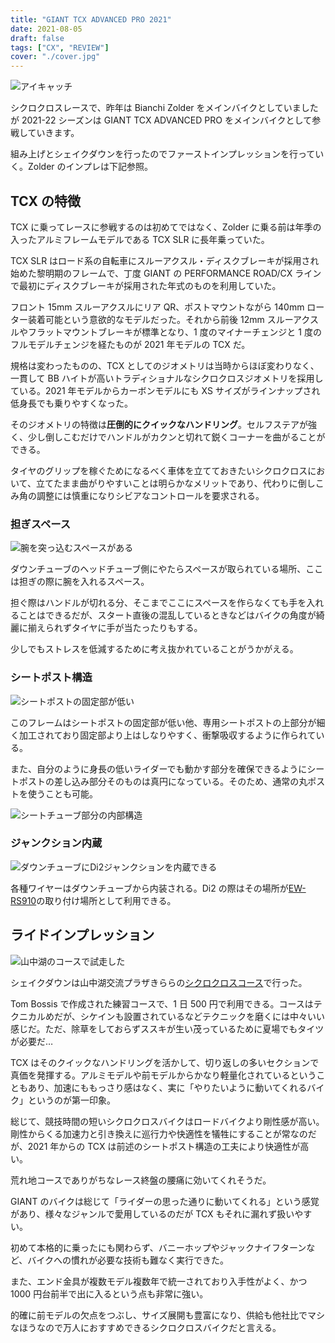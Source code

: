 ```yaml
---
title: "GIANT TCX ADVANCED PRO 2021"
date: 2021-08-05
draft: false
tags: ["CX", "REVIEW"]
cover: "./cover.jpg"
---
```


![アイキャッチ](./cover.jpg)

シクロクロスレースで、昨年は Bianchi Zolder をメインバイクとしていましたが 2021-22 シーズンは GIANT TCX ADVANCED PRO をメインバイクとして参戦していきます。

<LinkBox url="https://www.giant.co.jp/giant21/bike_datail.php?p_id=00000047" />

組み上げとシェイクダウンを行ったのでファーストインプレッションを行っていく。Zolder のインプレは下記参照。

<LinkBox url="https://blog.gensobunya.net/post/2020/04/zolderpro/" />

## TCX の特徴

TCX に乗ってレースに参戦するのは初めてではなく、Zolder に乗る前は年季の入ったアルミフレームモデルである TCX SLR に長年乗っていた。

TCX SLR はロード系の自転車にスルーアクスル・ディスクブレーキが採用され始めた黎明期のフレームで、丁度 GIANT の PERFORMANCE ROAD/CX ラインで最初にディスクブレーキが採用された年式のものを利用していた。

フロント 15mm スルーアクスルにリア QR、ポストマウントながら 140mm ローター装着可能という意欲的なモデルだった。それから前後 12mm スルーアクスルやフラットマウントブレーキが標準となり、1 度のマイナーチェンジと 1 度のフルモデルチェンジを経たものが 2021 年モデルの TCX だ。

規格は変わったものの、TCX としてのジオメトリは当時からほぼ変わりなく、一貫して BB ハイトが高いトラディショナルなシクロクロスジオメトリを採用している。2021 年モデルからカーボンモデルにも XS サイズがラインナップされ低身長でも乗りやすくなった。

そのジオメトリの特徴は**圧倒的にクイックなハンドリング**。セルフステアが強く、少し倒しこむだけでハンドルがカクンと切れて鋭くコーナーを曲がることができる。

タイヤのグリップを稼ぐためになるべく車体を立てておきたいシクロクロスにおいて、立てたまま曲がりやすいことは明らかなメリットであり、代わりに倒しこみ角の調整には慎重になりシビアなコントロールを要求される。

### 担ぎスペース

![腕を突っ込むスペースがある](./hang.jpg)

ダウンチューブのヘッドチューブ側にやたらスペースが取られている場所、ここは担ぎの際に腕を入れるスペース。

担ぐ際はハンドルが切れる分、そこまでここにスペースを作らなくても手を入れることはできるだが、スタート直後の混乱しているときなどはバイクの角度が綺麗に揃えられずタイヤに手が当たったりもする。

少しでもストレスを低減するために考え抜かれていることがうかがえる。

### シートポスト構造

![シートポストの固定部が低い](./seat.jpg)

このフレームはシートポストの固定部が低い他、専用シートポストの上部分が細く加工されており固定部より上はしなりやすく、衝撃吸収するように作られている。

また、自分のように身長の低いライダーでも動かす部分を確保できるようにシートポストの差し込み部分そのものは真円になっている。そのため、通常の丸ポストを使うことも可能。

![シートチューブ部分の内部構造](./seat_arch.png)

### ジャンクション内蔵

![ダウンチューブにDi2ジャンクションを内蔵できる](./di2.jpg)

各種ワイヤーはダウンチューブから内装される。Di2 の際はその場所が[EW-RS910](https://amzn.to/2X0Mq6C)の取り付け場所として利用できる。

<LinkBox url="https://www.amazon.co.jp/dp/B01MXTE6GL/" isAmazonLink />

## ライドインプレッション

![山中湖のコースで試走した](./yamanakako.jpg)

シェイクダウンは山中湖交流プラザきららの[シクロクロスコース](http://www.kirarayamanakako.jp/news_detail.php?id=65)で行った。

Tom Bossis で作成された練習コースで、1 日 500 円で利用できる。コースはテクニカルめだが、シケインも設置されているなどテクニックを磨くには中々いい感じだ。ただ、除草をしておらずススキが生い茂っているために夏場でもタイツが必要だ…

TCX はそのクイックなハンドリングを活かして、切り返しの多いセクションで真価を発揮する。アルミモデルや前モデルからかなり軽量化されているということもあり、加速にももっさり感はなく、実に「やりたいように動いてくれるバイク」というのが第一印象。

総じて、競技時間の短いシクロクロスバイクはロードバイクより剛性感が高い。剛性からくる加速力と引き換えに巡行力や快適性を犠牲にすることが常なのだが、2021 年からの TCX は前述のシートポスト構造の工夫により快適性が高い。

荒れ地コースでありがちなレース終盤の腰痛に効いてくれそうだ。

GIANT のバイクは総じて「ライダーの思った通りに動いてくれる」という感覚があり、様々なジャンルで愛用しているのだが TCX もそれに漏れず扱いやすい。

初めて本格的に乗ったにも関わらず、バニーホップやジャックナイフターンなど、バイクへの慣れが必要な技術も難なく実行できた。

また、エンド金具が複数モデル複数年で統一されており入手性がよく、かつ 1000 円台前半で出に入るという点も非常に強い。

的確に前モデルの欠点をつぶし、サイズ展開も豊富になり、供給も他社比でマシなほうなので万人におすすめできるシクロクロスバイクだと言える。

<LinkBox url="https://www.giant.co.jp/giant21/showcase/tcx-2021/" />
